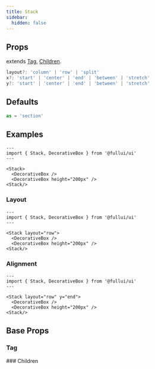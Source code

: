 ```yaml
---
title: Stack
sidebar: 
  hidden: false
---
```


## Props
extends [Tag](/foundation/tag), [Children](/foundation/children).

```ts
layout?: 'column' | 'row' | 'split'
x?: 'start' | 'center' | 'end' | 'between' | 'stretch'
y?: 'start' | 'center' | 'end' | 'between' | 'stretch'
```

## Defaults
```ts
as = 'section'
```

## Examples

```astro live
---
import { Stack, DecorativeBox } from '@fullui/ui'
---

<Stack>
  <DecorativeBox />
  <DecorativeBox height="200px" />
<Stack/>
```

### Layout
```astro live
---
import { Stack, DecorativeBox } from '@fullui/ui'
---

<Stack layout="row">
  <DecorativeBox />
  <DecorativeBox height="200px" />
<Stack/>
```

### Alignment
```astro live
---
import { Stack, DecorativeBox } from '@fullui/ui'
---

<Stack layout="row" y="end">
  <DecorativeBox />
  <DecorativeBox height="200px" />
<Stack/>
```


## Base Props
### Tag
<Tag />
### Children
<Children />